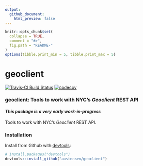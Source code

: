 ```yaml
---
output:
  github_document:
    html_preview: false
---
```


<!-- README.md is generated from README.Rmd. Please edit that file -->

```r
knitr::opts_chunk$set(
  collapse = TRUE,
  comment = "#>",
  fig.path = "README-"
)
options(tibble.print_min = 5, tibble.print_max = 5)
```

# geoclient

[![Travis-CI Build Status](https://travis-ci.org/austensen/geoclient.svg?branch=master)](https://travis-ci.org/austensen/geoclient)
[![codecov](https://codecov.io/gh/austensen/geoclient/branch/master/graph/badge.svg)](https://codecov.io/gh/austensen/geoclient)

### geoclient: Tools to work with NYC's _Geoclient_ REST API

#### _This package is a very early work-in-progress_

Tools to work with NYC's _Geoclient_ REST API.


### Installation

Install from Github with [devtools](https://github.com/hadley/devtools):

```r
# install.packages("devtools")
devtools::install_github("austensen/geoclient")
```





